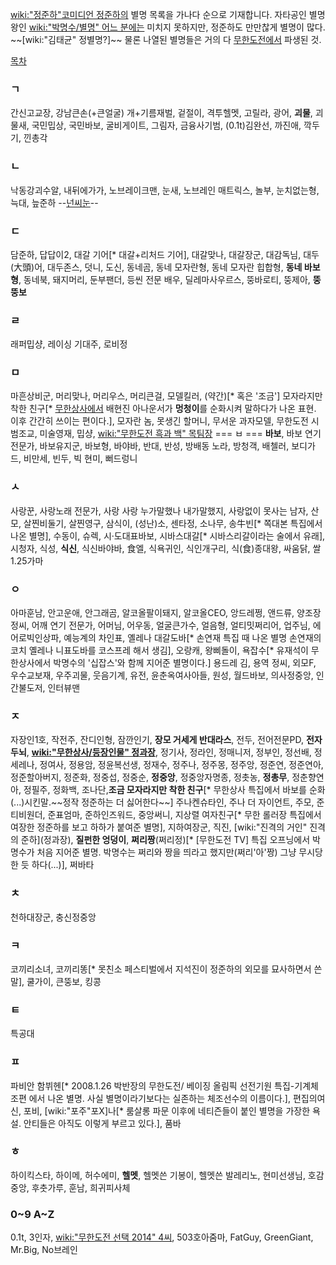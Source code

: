 [[wiki:"정준하"코미디언 정준하]]의 별명 목록을 가나다 순으로 기재합니다.
자타공인 별명왕인 [[wiki:"박명수/별명" 어느 분]]에는 미치지 못하지만, 정준하도 만만찮게 별명이 많다. ~~[wiki:"김태균" 정별명?]~~ 물론 나열된 별명들은 거의 다 [[무한도전]]에서 파생된 것.

[[목차]]
=== ㄱ ===
간신고교장, 강남큰손(+큰얼굴) 개+기름재벌, 겉절이, 격투헬멧, 고릴라, 광어, '''괴물''', 괴물새, 국민밉상, 국민바보, 굴비게이트, 그림자, 금융사기범, (0.1t)김완선, 까진애, 깍두기, 낀총각
=== ㄴ ===
낙동강괴수알, 내뒤에가가, 노브레이크맨, 눈새, 노브레인 매트릭스, 놀부, 눈치없는형, 늑대, 늪준하 --[[넌씨눈]]--
=== ㄷ ===
담준하, 답답이2, 대갈 기어[* 대갈+리처드 기어], 대갈맞나, 대갈장군, 대감독님, 대두(大頭)어, 대두존스, 덧니, 도신, 동네곰, 동네 모자란형, 동네 모자란 힙합형, '''동네 바보 형''', 동네북, 돼지머리, 둔부팬더, 등씬 전문 배우, 딜레마사우르스, 뚱바로티, 뚱제아, '''뚱뚱보'''
=== ㄹ ===
래퍼밉샹, 레이싱 기대주, 로비정
=== ㅁ ===
마흔상비군, 머리맞나, 머리우스, 머리큰걸, 모델킬러, (약간)[* 혹은 '조금'] 모자라지만 착한 친구[* [[무한상사]]에서 배현진 아나운서가 '''멍청이'''를 순화시켜 말하다가 나온 표현. 이후 간간히 쓰이는 편이다.], 모자란 놈, 못생긴 할머니, 무서운 과자모델, 무한도전 시범조교, 미술영재, 밉샹, [[wiki:"무한도전 흑과 백" 목팀장]]
{{{Insert non-formatted text here}}}=== ㅂ ===
'''바보''', 바보 연기 전문가, 바보유지군, 바보형, 바야바, 반대, 반성, 방배동 노라, 방청객, 배첼러, 보디가드, 비만세, 빈두, 빅 현미, 뻐드렁니
=== ㅅ ===
사랑꾼, 사랑노래 전문가, 사랑 사랑 누가말했나 내가말했지, 사랑없이 못사는 남자, 산모, 살찐비둘기, 살찐영구, 삼식이, (성난)소, 센타정, 소나무, 송牛빈[* 쪽대본 특집에서 나온 별명], 수동이, 슈렉, 시·도대표바보, 시바스대갈[* 시바스리갈이라는 술에서 유래], 시청자, 식성, '''식신''', 식신바야바, 食엘, 식욕귀인, 식인개구리, 식(食)종대왕, 싸움닭, 쌀1.25가마
=== ㅇ ===
아마훈남, 안고운애, 안그래곰, 알코올팔이돼지, 알코올CEO, 앙드레쩡, 앤드류, 양조장정씨, 어깨 연기 전문가, 어머님, 어우동, 얼굴큰가수, 얼음형, 얼티밋쩌리어, 업주님, 에어로빅인상파, 예능계의 차인표, 옐레나 대갈도바[* 손연재 특집 때 나온 별명 손연재의 코치 옐레나 니표도바를 코스프레 해서 생김], 오랑캐, 왕삐돌이, 욕잡수[* 유재석이 무한상사에서 박명수의 '십잡스'와 함께 지어준 별명이다.] 용드레 김, 용역 정씨, 외모F, 우수교보재, 우주괴물, 웃음기계, 유전, 윤춘옥여사아들, 원성, 월드바보, 의사정중앙, 인간불도저, 인터뷰맨
=== ㅈ ===
자장인1호, 작전주, 잔디인형, 잠깐인기, '''장모 거세게 반대라스''', 전두, 전어전문PD, '''전자두뇌''', '''[[wiki:"무한상사/등장인물" 정과장]]''', 정기사, 정라인, 정매니저, 정부인, 정선배, 정세레나, 정여사, 정용암, 정윤복선생, 정재수, 정주나, 정주몽, 정주앙, 정준연, 정준연아, 정준할아버지, 정준화, 정중섭, 정중순, '''정중앙''', 정중앙자명종, 정촛농, '''정총무''', 정춘향연아, 정필주, 정화백, 조나단,'''조금 모자라지만 착한 친구'''[* 무한상사 특집에서 바보를 순화(...)시킨말.~~정작 정준하는 더 싫어한다~~] 주나켄슈타인, 주나 더 자이언트, 주모, 준티비원더, 준표엄마, 준하인즈워드, 중앙써니, 지상렬 여자친구[* 무한 롤러장 특집에서 여장한 정준하를 보고 하하가 붙여준 별명], 지하여장군, 직진, [wiki:"진격의 거인" 진격의 준하](정과장), '''질펀한 엉덩이''', '''쩌리짱'''(쩌리정)[* [무한도전 TV] 특집 오프닝에서 박명수가 처음 지어준 별명. 박명수는 쩌리와 짱을 띄라고 했지만(쩌리'아'짱) 그냥 무시당한 듯 하다(...)], 쩌바타
=== ㅊ ===
천하대장군, 충신정중앙
=== ㅋ ===
코끼리소녀, 코끼리똥[* 못친소 페스티벌에서 지석진이 정준하의 외모를 묘사하면서 쓴 말], 쿨가이, 큰뚱보, 킹콩
=== ㅌ ===
특공대
=== ㅍ ===
파비안 함뷔헨[* 2008.1.26 박반장의 무한도전/ 베이징 올림픽 선전기원 특집-기계체조편 에서 나온 별명. 사실 별명이라기보다는 실존하는 체조선수의 이름이다.], 편집의여신, 포비, [wiki:"포주"포X]나[* 룸살롱 파문 이후에 네티즌들이 붙인 별명을 가장한 욕설. 안티들은 아직도 이렇게 부르고 있다.], 품바
=== ㅎ ===
하이킥스타, 하이메, 허수에미, '''헬멧''', 헬멧쓴 기봉이, 헬멧쓴 발레리노, 현미선생님, 호감중앙, 후춧가루, 훈남, 희귀피사체 
===  0~9 A~Z ===
0.1t, 3인자, [[wiki:"무한도전 선택 2014" 4씨]], 503호아줌마, FatGuy, GreenGiant, Mr.Big, No브레인
